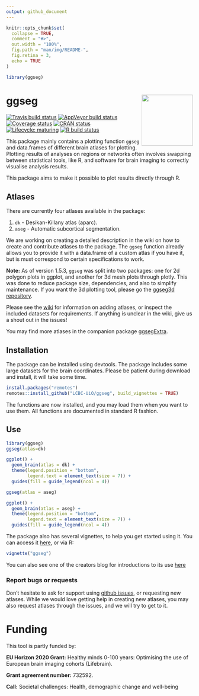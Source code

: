 ```yaml
---
output: github_document
---
```


```r
knitr::opts_chunk$set(
  collapse = TRUE,
  comment = "#>",
  out.width = "100%",
  fig.path = "man/img/README-",
  fig.retina = 3,
  echo = TRUE
)

library(ggseg)
``` 
 

# ggseg <img src="man/img/logo.png" align="right" alt="" width="138.5" />  
<!-- badges: start -->
[![Travis build status](https://travis-ci.com/LCBC-UiO/ggseg.svg?branch=master)](https://travis-ci.com/LCBC-UiO/ggseg)
  [![AppVeyor build status](https://ci.appveyor.com/api/projects/status/github/LCBC-UiO/ggseg?branch=master&svg=true)](https://ci.appveyor.com/project/LCBC-UiO/ggseg)
  [![Coverage status](https://codecov.io/gh/LCBC-UiO/ggseg/branch/master/graph/badge.svg)](https://codecov.io/gh/LCBC-UiO/ggseg)
[![CRAN status](https://www.r-pkg.org/badges/version/ggseg)](https://CRAN.R-project.org/package=ggseg)
[![Lifecycle: maturing](https://img.shields.io/badge/lifecycle-maturing-blue.svg)](https://www.tidyverse.org/lifecycle/#maturing)
[![R build status](https://github.com/LCBC-UiO/ggseg/workflows/R-CMD-check/badge.svg)](https://github.com/LCBC-UiO/ggseg/actions)
<!-- badges: end -->

This package mainly contains a plotting function `ggseg` and data.frames of different brain atlases for plotting.
Plotting results of analyses on regions or networks often involves swapping between statistical tools, like R, and software for brain imaging to correctly visualise analysis results.

This package aims to make it possible to plot results directly through R. 

## Atlases
There are currently four atlases available in the package:  

1. `dk` - Desikan-Killany atlas (aparc).   
2. `aseg` - Automatic subcortical segmentation.  

We are working on creating a detailed description in the wiki on how to create and contribute atlases to the package.
The `ggseg` function already allows you to provide it with a data.frame of a custom atlas if you have it, but is must
correspond to certain specifications to work.

**Note:** As of version 1.5.3, `ggseg` was split into two packages: one for 2d polygon plots in ggplot, and another for 3d mesh plots through plotly. 
This was done to reduce package size, dependencies, and also to simplify maintenance. 
If you want the 3d plotting tool, please go the [ggseg3d repository](https://github.com/LCBC-UiO/ggseg3d).

Please see the [wiki](https://github.com/LCBC-UiO/ggsegExtra/wiki/Contributing%3A-polygon-atlases-new) for information on adding atlases, or inspect the included datasets for requirements. 
If anything is unclear in the wiki, give us a shout out in the issues!

You may find more atlases in the companion package [ggsegExtra](https://github.com/LCBC-UiO/ggsegExtra).

## Installation
The package can be installed using devtools. The package includes some large datasets for the brain coordinates. Please be patient during download and install, it will take some time.

```r
install.packages("remotes")
remotes::install_github("LCBC-UiO/ggseg", build_vignettes = TRUE)
```

The functions are now installed, and you may load them when you want to use them.
All functions are documented in standard R fashion.

## Use
```r
library(ggseg)
ggseg(atlas=dk)

ggplot() +
  geom_brain(atlas = dk) +
  theme(legend.position = "bottom",
        legend.text = element_text(size = 7)) +
  guides(fill = guide_legend(ncol = 4))

ggseg(atlas = aseg)

ggplot() +
  geom_brain(atlas = aseg) +
  theme(legend.position = "bottom",
        legend.text = element_text(size = 7)) +
  guides(fill = guide_legend(ncol = 4))

```

The package also has several vignettes, to help you get started using it. 
You can access it [here](https://lcbc-uio.github.io/ggseg/), or via R:

```r
vignette("ggseg")
```

You can also see one of the creators blog for introductions to its use [here](https://drmowinckels.io/blog/introducing-the-ggseg-r-package-for-brain-segmentations/)


### Report bugs or requests  
Don't hesitate to ask for support using [github issues](https://github.com/LCBC-UiO/ggseg/issues), or requesting new atlases. 
While we would love getting help in creating new atlases, you may also request atlases through the issues, and we will try to get to it. 

# Funding
This tool is partly funded by:  

**EU Horizon 2020 Grant:** Healthy minds 0-100 years: Optimising the use of European brain imaging cohorts (Lifebrain).

**Grant agreement number:** 732592.

**Call:** Societal challenges: Health, demographic change and well-being

